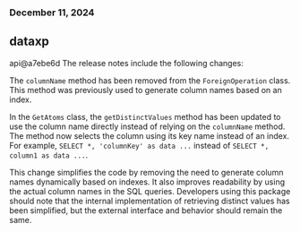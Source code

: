 ### December 11, 2024
## dataxp

api@a7ebe6d
The release notes include the following changes:

The `columnName` method has been removed from the `ForeignOperation` class. This method was previously used to generate column names based on an index.

In the `GetAtoms` class, the `getDistinctValues` method has been updated to use the column name directly instead of relying on the `columnName` method. The method now selects the column using its key name instead of an index. For example, `SELECT *, 'columnKey' as data ...` instead of `SELECT *, column1 as data ...`.

This change simplifies the code by removing the need to generate column names dynamically based on indexes. It also improves readability by using the actual column names in the SQL queries. Developers using this package should note that the internal implementation of retrieving distinct values has been simplified, but the external interface and behavior should remain the same.